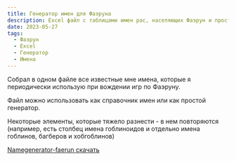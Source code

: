 ```yaml
---
title: Генератор имен для Фаэруна
description: Excel файл с таблицами имен рас, населяющих Фаэрун и простой генерацией случайных имен
date: 2023-05-27
tags:
  - Фаэрун
  - Excel
  - Генератор
  - Имена
---
```


Собрал в одном файле все известные мне имена, которые я периодически использую при вождении игр по Фаэруну.

Файл можно использовать как справочник имен или как простой генератор.

Некоторые элементы, которые тяжело разнести - в нем повторяются (например, есть столбец имена гоблиноидов и отдельно имена гоблинов, багберов и хобгоблинов)

[Namegenerator-faerun скачать](/files/NAMEGENERATOR-FAERUN-VERSION-01-27052023.xlsx)
